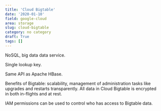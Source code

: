 ```yaml
---
title: 'Cloud Bigtable'
date: '2020-01-10'
field: google-cloud
area: storage
slug: cloud-bigtable
category: no category
draft: True
tags: []
---
```


NoSQL, big data data service.

Single lookup key.

Same API as Apache HBase.

Benefits of Bigtable: scalability, management of administration tasks like upgrades and restarts transparently. All data in Cloud Bigtable is encrypted in both in-flights and at rest.

IAM permissions can be used to control who has access to Bigtable data.
